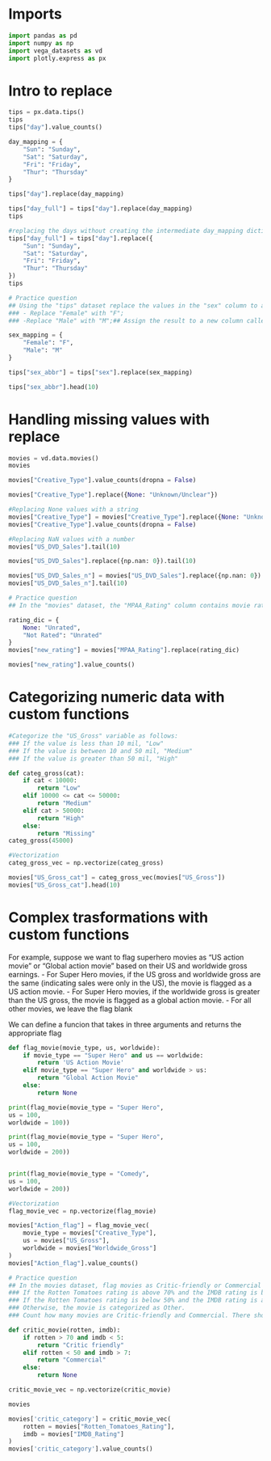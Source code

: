 # Imports

```python
import pandas as pd
import numpy as np
import vega_datasets as vd 
import plotly.express as px
```
# Intro to replace

```python
tips = px.data.tips()
tips
tips["day"].value_counts()
```

```python
day_mapping = {
    "Sun": "Sunday",
    "Sat": "Saturday",
    "Fri": "Friday",
    "Thur": "Thursday"
}
```

```python
tips["day"].replace(day_mapping)
```

```python
tips["day_full"] = tips["day"].replace(day_mapping)
tips
```

```python
#replacing the days without creating the intermediate day_mapping dictionary
tips["day_full"] = tips["day"].replace({
    "Sun": "Sunday",
    "Sat": "Saturday",
    "Fri": "Friday",
    "Thur": "Thursday"
})
tips
```

```python
# Practice question
## Using the "tips" dataset replace the values in the "sex" column to abbreviate gender:
### - Replace "Female" with "F";
### -Replace "Male" with "M";## Assign the result to a new column called 'sex_abbr' and display the first fex rows
```

```python
sex_mapping = {
    "Female": "F",
    "Male": "M"
}

tips["sex_abbr"] = tips["sex"].replace(sex_mapping)

tips["sex_abbr"].head(10)
```

# Handling missing values with replace

```python
movies = vd.data.movies()
movies
```

```python
movies["Creative_Type"].value_counts(dropna = False)
```

```python
movies["Creative_Type"].replace({None: "Unknown/Unclear"})
```

```python
#Replacing None values with a string
movies["Creative_Type"] = movies["Creative_Type"].replace({None: "Unknown/Unclear"})
movies["Creative_Type"].value_counts(dropna = False)
```

```python
#Replacing NaN values with a number
movies["US_DVD_Sales"].tail(10)
```

```python
movies["US_DVD_Sales"].replace({np.nan: 0}).tail(10)
```

```python
movies["US_DVD_Sales_n"] = movies["US_DVD_Sales"].replace({np.nan: 0})
movies["US_DVD_Sales_n"].tail(10)
```

```python
# Practice question
## In the "movies" dataset, the "MPAA_Rating" column contains movie ratings. Some entries are None or 'Not Rated'. Replace both entries with 'unrated'. Then use 'value_counts' to see how many movies are unrated. There should be 699 movies in this category
```

```python
rating_dic = {
    None: "Unrated",
    "Not Rated": "Unrated"
}
movies["new_rating"] = movies["MPAA_Rating"].replace(rating_dic)

movies["new_rating"].value_counts()
```

# Categorizing numeric data with custom functions

```python
#Categorize the "US_Gross" variable as follows:
### If the value is less than 10 mil, "Low"
### If the value is between 10 and 50 mil, "Medium"
### If the value is greater than 50 mil, "High"
```

```python
def categ_gross(cat):
    if cat < 10000:
        return "Low"
    elif 10000 <= cat <= 50000:
        return "Medium"
    elif cat > 50000:
        return "High"
    else:
        return "Missing"
categ_gross(45000)
```

```python
#Vectorization
categ_gross_vec = np.vectorize(categ_gross)
```

```python
movies["US_Gross_cat"] = categ_gross_vec(movies["US_Gross"])
movies["US_Gross_cat"].head(10)
```

# Complex trasformations with custom functions

For example, suppose we want to flag superhero movies as “US action movie” or “Global action movie” based
on their US and worldwide gross earnings.
- For Super Hero movies, if the US gross and worldwide gross are the same (indicating sales were only in the
US), the movie is flagged as a US action movie.
- For Super Hero movies, if the worldwide gross is greater than the US gross, the movie is flagged as a
global action movie.
- For all other movies, we leave the flag blank

We can define a funcion that takes in three arguments and returns the appropriate flag

```python
def flag_movie(movie_type, us, worldwide):
    if movie_type == "Super Hero" and us == worldwide:
        return 'US Action Movie'
    elif movie_type == "Super Hero" and worldwide > us:
        return "Global Action Movie"
    else:
        return None
```

```python
print(flag_movie(movie_type = "Super Hero",
us = 100,
worldwide = 100))

print(flag_movie(movie_type = "Super Hero",
us = 100,
worldwide = 200))


print(flag_movie(movie_type = "Comedy",
us = 100,
worldwide = 200))
```

```python
#Vectorization
flag_movie_vec = np.vectorize(flag_movie)

movies["Action_flag"] = flag_movie_vec(
    movie_type = movies["Creative_Type"],
    us = movies["US_Gross"],
    worldwide = movies["Worldwide_Gross"]
)
movies["Action_flag"].value_counts()
```


```python
# Practice question
## In the movies dataset, flag movies as Critic-friendly or Commercial based on their Rotten Tomatoes and IMDB ratings.
### If the Rotten Tomatoes rating is above 70% and the IMDB rating is below 5, the movie is flagged as Criticfriendly.
### If the Rotten Tomatoes rating is below 50% and the IMDB rating is above 7, the movie is flagged as Commercial.
### Otherwise, the movie is categorized as Other.
### Count how many movies are Critic-friendly and Commercial. There should be 13 Critic-friendly movies and 33 Commercial movies. Do you recognize any of them?
```

```python
def critic_movie(rotten, imdb):
    if rotten > 70 and imdb < 5:
        return "Critic friendly"
    elif rotten < 50 and imdb > 7:
        return "Commercial"
    else:
        return None

critic_movie_vec = np.vectorize(critic_movie)
```

```python
movies
```
```python
movies['critic_category'] = critic_movie_vec(
    rotten = movies["Rotten_Tomatoes_Rating"],
    imdb = movies["IMDB_Rating"]
)
movies['critic_category'].value_counts()
```